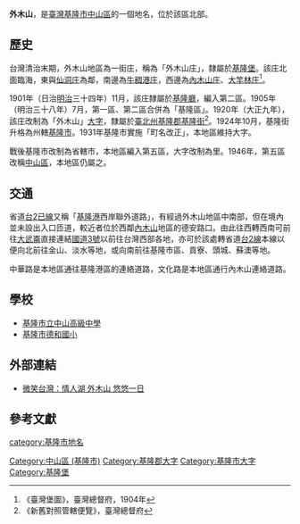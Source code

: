{{noteTA
|1 = zh-cn:庄; zh-hk:庄; zh-tw:庄;
}}
'''外木山'''，是[[臺灣|臺灣]][[基隆市|基隆市]][[中山區_(基隆市)|中山區]]的一個地名，位於該區北部。

==歷史==
台灣清治末期，外木山地區為一街庄，稱為「外木山庄」，隸屬於[[基隆堡|基隆堡]]。該庄北面臨海，東與[[仙洞庄|仙洞庄]]為鄰，南邊為[[牛稠港庄|牛稠港庄]]，西邊為[[內木山庄|內木山庄]]、[[大竿林庄|大竿林庄]]<ref>《臺灣堡圖》，臺灣總督府，1904年</ref>。

1901年（日治[[明治|明治]]三十四年）11月，該庄隸屬於[[基隆廳|基隆廳]]，編入第二區。1905年（明治三十八年）7月，第一區、第二區合併為「基隆區」。1920年（大正九年），該庄改制為「外木山」[[大字|大字]]，隸屬於[[臺北州|臺北州]][[基隆郡|基隆郡]][[基隆街_(基隆郡)|基隆街]]<ref>《新舊對照管轄便覽》，臺灣總督府</ref>。1924年10月，基隆街升格為州轄[[基隆市_(州轄市)|基隆市]]。1931年基隆市實施「町名改正」，本地區維持大字。

戰後基隆市改制為省轄市，本地區編入第五區，大字改制為里。1946年，第五區改稱[[中山區_(基隆市)|中山區]]，本地區仍屬之。

==交通==
省道[[台2已線|台2已線]]又稱「[[基隆港|基隆港]]西岸聯外道路」，有經過外木山地區中南部，但在境內並未設出入口匝道，較近者位於西鄰[[內木山|內木山]]地區的德安路口。由此往西轉西南可前往[[大武崙|大武崙]]直接連結[[福爾摩沙高速公路|國道3號]]以前往台灣西部各地，亦可於該處轉省道[[台2線|台2線]]本線以便向北前往金山、淡水等地，或向南前往基隆市區、貢寮、頭城、蘇澳等地。

中華路是本地區通往基隆港區的連絡道路，文化路是本地區通行內木山連絡道路。

==學校==
*[[基隆市立中山高級中學|基隆市立中山高級中學]]
*[[基隆市德和國小|基隆市德和國小]]

==外部連結==
*[https://smiletaiwan.cw.com.tw/article/231 微笑台灣：情人湖 外木山 悠悠一日]

==參考文獻==
{{reflist}}

{{基隆郡}}
{{基隆市舊町名}}

[[category:基隆市地名|category:基隆市地名]]
[[Category:中山區_(基隆市)|Category:中山區 (基隆市)]]
[[Category:基隆郡大字|Category:基隆郡大字]]
[[Category:基隆市大字|Category:基隆市大字]]
[[Category:基隆堡|Category:基隆堡]]